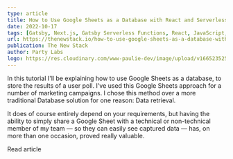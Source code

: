 ```yaml
---
type: article
title: How to Use Google Sheets as a Database with React and Serverless Functions
date: 2022-10-17
tags: [Gatsby, Next.js, Gatsby Serverless Functions, React, JavaScript, Tailwind]
url: https://thenewstack.io/how-to-use-google-sheets-as-a-database-with-react-and-ssr/
publication: The New Stack
author: Party Labs
logo: https://res.cloudinary.com/www-paulie-dev/image/upload/v1665235257/paulie.dev/Logos/tns-logo_miu6qk.png
---
```


In this tutorial I'll be explaining how to use Google Sheets as a database, to store the results of a user poll. I've
used this Google Sheets approach for a number of marketing campaigns. I chose this method over a more traditional
Database solution for one reason: Data retrieval.

It does of course entirely depend on your requirements, but having the ability to simply share a Google Sheet with a
technical or non-technical member of my team — so they can easily see captured data — has, on more than one occasion,
proved really valuable.

<MarkdownCtaLink href="https://thenewstack.io/how-to-use-google-sheets-as-a-database-with-react-and-ssr/">
  Read article
</MarkdownCtaLink>
